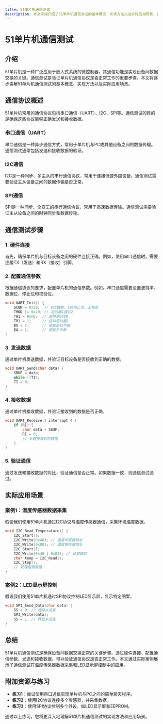 ```yaml
---
title: 51单片机通信测试
description: 本文详细介绍了51单片机通信测试的基本概念、实现方法以及实际应用场景，适合初学者学习。
---
```


# 51单片机通信测试

## 介绍

51单片机是一种广泛应用于嵌入式系统的微控制器，其通信功能是实现设备间数据交换的关键。通信测试是验证单片机通信协议是否正常工作的重要步骤。本文将逐步讲解51单片机通信测试的基本概念、实现方法以及实际应用场景。

## 通信协议概述

51单片机常用的通信协议包括串口通信（UART）、I2C、SPI等。通信测试的目的是确保这些协议能够正确发送和接收数据。

### 串口通信（UART）

串口通信是一种异步通信方式，常用于单片机与PC或其他设备之间的数据传输。通信测试通常包括发送和接收数据的验证。

### I2C通信

I2C是一种同步、多主从的串行通信协议，常用于连接低速外围设备。通信测试需要验证主从设备之间的数据传输是否正常。

### SPI通信

SPI是一种同步、全双工的串行通信协议，常用于高速数据传输。通信测试需要验证主从设备之间的时钟同步和数据传输。

## 通信测试步骤

### 1. 硬件连接

首先，确保单片机与目标设备之间的硬件连接正确。例如，使用串口通信时，需要连接TX（发送）和RX（接收）引脚。

### 2. 配置通信参数

根据通信协议的要求，配置单片机的通信参数。例如，串口通信需要设置波特率、数据位、停止位和校验位。

```c
void UART_Init() {
    SCON = 0x50;  // 8位数据，1位停止位，无校验
    TMOD |= 0x20; // 定时器1模式2
    TH1 = 0xFD;  // 波特率9600
    TR1 = 1;     // 启动定时器1
    ES = 1;      // 使能串口中断
    EA = 1;      // 使能总中断
}
```

### 3. 发送数据

通过单片机发送数据，并验证目标设备是否接收到正确的数据。

```c
void UART_Send(char data) {
    SBUF = data;
    while (!TI);
    TI = 0;
}
```

### 4. 接收数据

通过单片机接收数据，并验证接收到的数据是否正确。

```c
void UART_Receive() interrupt 4 {
    if (RI) {
        char data = SBUF;
        RI = 0;
        // 处理接收到的数据
    }
}
```

### 5. 验证通信

通过发送和接收数据的对比，验证通信是否正常。如果数据一致，则通信测试通过。

## 实际应用场景

### 案例1：温度传感器数据采集

假设我们使用51单片机通过I2C协议与温度传感器通信，采集环境温度数据。

```c
void I2C_Read_Temperature() {
    I2C_Start();
    I2C_Write(0x48); // 温度传感器地址
    I2C_Write(0x00); // 温度寄存器地址
    I2C_Start();
    I2C_Write(0x48 | 0x01); // 读取模式
    char temp = I2C_Read();
    I2C_Stop();
    // 处理温度数据
}
```

### 案例2：LED显示屏控制

假设我们使用51单片机通过SPI协议控制LED显示屏，显示特定图案。

```c
void SPI_Send_Data(char data) {
    SS = 0; // 选择从设备
    SPI_Write(data);
    SS = 1; // 释放从设备
}
```

## 总结

51单片机通信测试是确保设备间数据交换正常的关键步骤。通过硬件连接、配置通信参数、发送和接收数据，可以验证通信协议是否正常工作。本文通过实际案例展示了通信测试在温度传感器数据采集和LED显示屏控制中的应用。

## 附加资源与练习

- **练习1**：尝试使用串口通信实现单片机与PC之间的简单聊天程序。
- **练习2**：使用I2C协议连接多个传感器，并采集数据。
- **练习3**：使用SPI协议控制多个外设，如LED显示屏和EEPROM。

通过以上练习，您将更深入地理解51单片机通信测试的实现方法和应用场景。